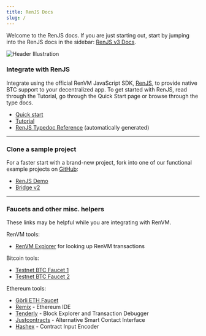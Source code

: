 ```yaml
---
title: RenJS Docs
slug: /
---
```


Welcome to the RenJS docs. If you are just starting out, start by jumping into the RenJS docs in the sidebar: [RenJS v3 Docs](./v3/quick-start).

![Header Illustration](/img/header-illustration.svg)

### Integrate with RenJS

Integrate using the official RenVM JavaScript SDK, [RenJS](https://github.com/renproject/ren-js/), to provide native BTC support to your decentralized app. To get started with RenJS, read through the Tutorial, go through the Quick Start page or browse through the type docs.

-   [Quick start](./ren-js/v3/quick-start)
-   [Tutorial](./ren-js/v3/tutorial)
-   [RenJS Typedoc Reference](https://renproject.github.io/ren-js-v3-docs/) (automatically generated)

<hr />

### Clone a sample project

For a faster start with a brand-new project, fork into one of our functional example projects on [GitHub](https://github.com/renproject/):

-   [RenJS Demo](https://github.com/renproject/ren-js-v3-demo)
-   [Bridge v2](https://github.com/renproject/bridge-v2)

<hr />

### Faucets and other misc. helpers

These links may be helpful while you are integrating with RenVM.

RenVM tools:

-   [RenVM Explorer](https://explorer.renproject.io/) for looking up RenVM transactions

Bitcoin tools:

-   [Testnet BTC Faucet 1](https://testnet-faucet.mempool.co)
-   [Testnet BTC Faucet 2](https://bitcoinfaucet.uo1.net)

Ethereum tools:

-   [Görli ETH Faucet](https://goerlifaucet.com)
-   [Remix](https://remix.ethereum.org/) - Ethereum IDE
-   [Tenderly](https://tenderly.co) - Block Explorer and Transaction Debugger
-   [Justcontracts](https://justsmartcontracts.dev/) - Alternative Smart Contact Interface
-   [Hashex](https://abi.hashex.org) - Contract Input Encoder
